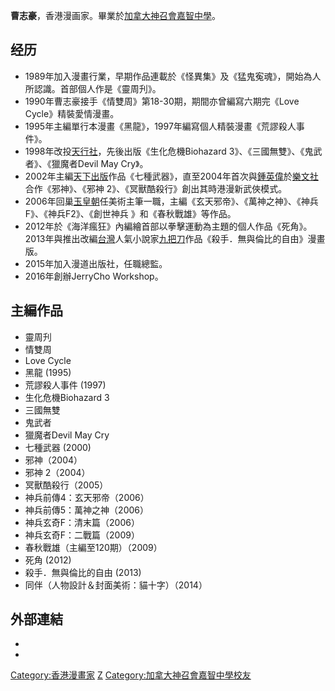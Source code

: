 {{notability unreferenced|time=2014-01-07T14:40:46+00:00}}
{{blpunsourced|time=2014-01-07T14:40:46+00:00}}

'''曹志豪'''，香港漫画家。畢業於[[加拿大神召會嘉智中學|加拿大神召會嘉智中學]]。

==经历==
*1989年加入漫畫行業，早期作品連載於《怪異集》及《猛鬼寃魂》，開始為人所認識。首部個人作是《靈周刋》。
*1990年曹志豪接手《情雙周》第18-30期，期間亦曾編寫六期完《Love Cycle》精裝愛情漫畫。
*1995年主編單行本漫畫《黑龍》，1997年編寫個人精裝漫畫《荒謬殺人事件》。
*1998年改投[[天行社|天行社]]，先後出版《生化危機Biohazard 3》、《三國無雙》、《鬼武者》、《獵魔者Devil May Cry》。
*2002年主編[[天下出版|天下出版]]作品《七種武器》，直至2004年首次與[[鍾英偉|鍾英偉]]於[[樂文社|樂文社]]合作《邪神》、《邪神 2》、《冥獸酷殺行》創出其時港漫新武俠模式。
*2006年回巢[[玉皇朝|玉皇朝]]任美術主筆一職，主編《玄天邪帝》、《萬神之神》、《神兵F》、《神兵F2》、《創世神兵 》和《春秋戰雄》等作品。
*2012年於《海洋瘋狂》內編繪首部以拳擊運動為主題的個人作品《死角》。2013年與推出改編[[台灣|台灣]]人氣小說家[[九把刀|九把刀]]作品《殺手．無與倫比的自由》漫畫版。
*2015年加入漫道出版社，任職總監。
*2016年創辦JerryCho Workshop。

== 主編作品 ==
*靈周刋
*情雙周
*Love Cycle
*黑龍 (1995)
*荒謬殺人事件 (1997)
*生化危機Biohazard 3
*三國無雙
*鬼武者
*獵魔者Devil May Cry
*七種武器 (2000)
*邪神（2004）
*邪神 2（2004）
*冥獸酷殺行（2005）
*神兵前傳4：玄天邪帝（2006）
*神兵前傳5：萬神之神（2006）
*神兵玄奇F：清末篇（2006）
*神兵玄奇F：二戰篇（2009）
*春秋戰雄（主編至120期）（2009）
*死角 (2012)
*殺手．無與倫比的自由 (2013)
*同伴（人物設計＆封面美術：貓十字）（2014）

== 外部連結 ==
*{{sinaweibo|1842988520}}
*{{facebook|jerrychochiho}}

<!-- 華人姓名，請統一採用漢語拼音 /-->
{{DEFAULTSORT:CAO曹志豪}}
[[Category:香港漫畫家|Category:香港漫畫家]]
[[Category:曹姓|Z]]
[[Category:加拿大神召會嘉智中學校友|Category:加拿大神召會嘉智中學校友]]